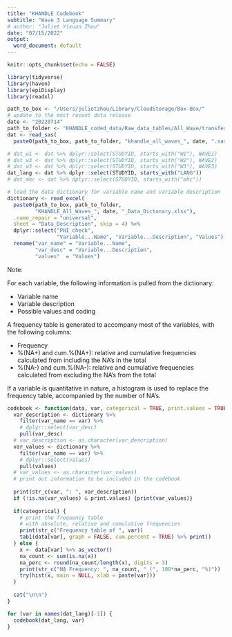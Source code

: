 ```yaml
---
title: "KHANDLE Codebook"
subtitle: "Wave 3 Language Summary"
# author: "Juliet Yixuan Zhou"
date: "07/15/2022"
output:
  word_document: default
---
```


```r
knitr::opts_chunk$set(echo = FALSE)
```

```r
library(tidyverse)
library(haven)
library(epiDisplay)
library(readxl)
```

```r
path_to_box <- "/Users/julietzhou/Library/CloudStorage/Box-Box/"
# update to the most recent data release
date <- "20220714"
path_to_folder <- "KHANDLE_coded_data/Raw_data_tables/All_Wave/transfer13_2022Jul15/"
dat <- read_sas(
  paste0(path_to_box, path_to_folder, "khandle_all_waves_", date, ".sas7bdat"))

# dat_w1 <- dat %>% dplyr::select(STUDYID, starts_with("W1"), WAVE1)
# dat_w3 <- dat %>% dplyr::select(STUDYID, starts_with("W2"), WAVE2)
# dat_w3 <- dat %>% dplyr::select(STUDYID, starts_with("W3"), WAVE3)
dat_lang <- dat %>% dplyr::select(STUDYID, starts_with("LANG"))
# dat_mhc <- dat %>% dplyr::select(STUDYID, starts_with("mhc"))
```

```r
# load the data dictionary for variable name and variable description
dictionary <- read_excel(
  paste0(path_to_box, path_to_folder, 
         "KHANDLE_All_Waves_", date, "_Data_Dictonary.xlsx"), 
  .name_repair = "universal", 
  sheet = "Data_Description", skip = 4) %>%
  dplyr::select("PHI_check", 
                "Variable...Name", "Variable...Description", "Values") %>% 
  rename("var_name" = "Variable...Name", 
         "var_desc" = "Variable...Description", 
         "values"  = "Values")
```

\pagebreak

Note:

For each variable, the following information is pulled from the dictionary:

*	Variable name
*	Variable description
*	Possible values and coding

A frequency table is generated to accompany most of the variables, with the 
following columns:

*	Frequency
*	%(NA+) and cum.%(NA+): relative and cumulative frequencies calculated from 
  including the NA’s in the total
*	%(NA-) and cum.%(NA-): relative and cumulative frequencies calculated from 
  excluding the NA’s from the total

If a variable is quantitative in nature, a histogram is used to replace the 
frequency table, accompanied by the number of NA’s. 

\pagebreak

```r
codebook <- function(data, var, categorical = TRUE, print.values = TRUE) {
  var_description <- dictionary %>% 
    filter(var_name == var) %>% 
    # dplyr::select(var_desc)
    pull(var_desc)
  # var_description <- as.character(var_description)
  var_values <- dictionary %>% 
    filter(var_name == var) %>% 
    # dplyr::select(values)
    pull(values)
  # var_values <- as.character(var_values)
  # print out information to be included in the codebook
  
  print(str_c(var, ": ", var_description))
  if (!is.na(var_values) & print.values) {print(var_values)}
  
  if(categorical) {
    # print the frequency table
    # with absolute, relative and cumulative frequencies
    print(str_c("Frequency table of ", var))
    tab1(data[var], graph = FALSE, cum.percent = TRUE) %>% print()
  } else {
    x <- data[var] %>% as_vector()
    na_count <- sum(is.na(x))
    na_perc <- round(na_count/length(x), digits = 3)
    print(str_c("NA Frequency: ", na_count, " (", 100*na_perc, "%)"))
    try(hist(x, main = NULL, xlab = paste(var)))
  }
  
  cat("\n\n")
}
```


```r
for (var in names(dat_lang)[-1]) {
  codebook(dat_lang, var)
}
```
